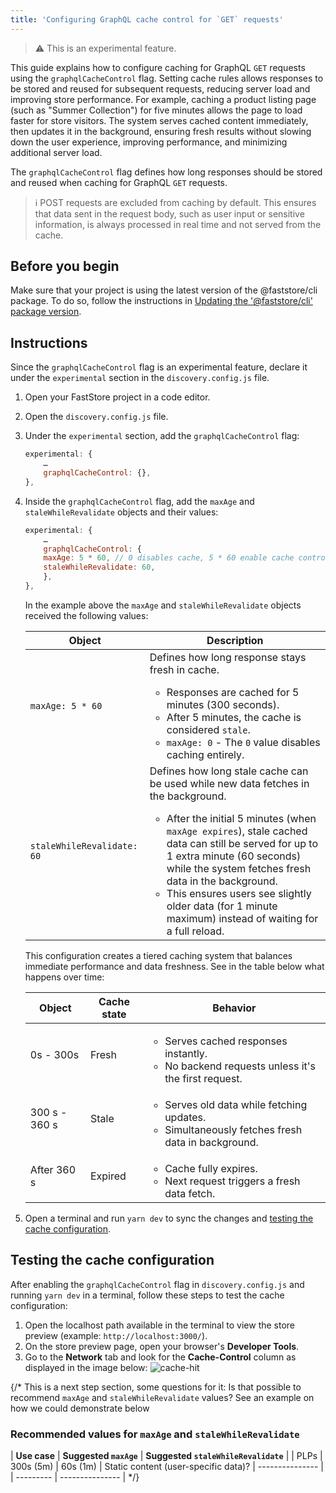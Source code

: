 ```yaml
---
title: 'Configuring GraphQL cache control for `GET` requests'
---
```


> ⚠ This is an experimental feature.

This guide explains how to configure caching for GraphQL `GET` requests using the `graphqlCacheControl` flag. Setting cache rules allows responses to be stored and reused for subsequent requests, reducing server load and improving store performance. For example, caching a product listing page (such as "Summer Collection") for five minutes allows the page to load faster for store visitors. The system serves cached content immediately, then updates it in the background, ensuring fresh results without slowing down the user experience, improving performance, and minimizing additional server load.

The `graphqlCacheControl` flag defines how long responses should be stored and reused when caching for GraphQL `GET` requests.

> ℹ POST requests are excluded from caching by default. This ensures that data sent in the request body, such as user input or sensitive information, is always processed in real time and not served from the cache.

## Before you begin

Make sure that your project is using the latest version of the @faststore/cli package. To do so, follow the instructions in [Updating the '@faststore/cli' package version](https://developers.vtex.com/docs/guides/faststore/project-structure-updating-the-cli-package-version).

## Instructions

Since the `graphqlCacheControl` flag is an experimental feature, declare it under the `experimental` section in the `discovery.config.js` file.

1. Open your FastStore project in a code editor.
2. Open the `discovery.config.js` file.
3. Under the `experimental` section, add the `graphqlCacheControl` flag:

    ```js discovery.config.js
    experimental: {
        …
        graphqlCacheControl: {},
    },
    ```

4. Inside the `graphqlCacheControl` flag, add the `maxAge` and `staleWhileRevalidate` objects and their values:

    ```js discovery.config.js
    experimental: {
        …
        graphqlCacheControl: {
        maxAge: 5 * 60, // 0 disables cache, 5 * 60 enable cache control maxAge 5 minutes
        staleWhileRevalidate: 60,
        },
    },
    ```

    In the example above the `maxAge` and `staleWhileRevalidate` objects received the following values:

    | Object    | Description     |
    | --------- | --------------- |
    | `maxAge: 5 * 60` | Defines how long response stays fresh in cache. <ul><li>Responses are cached for 5 minutes (300 seconds).</li><li>After 5 minutes, the cache is considered `stale`.</li><li>`maxAge: 0` - The `0` value disables caching entirely.</li></ul> |
    | `staleWhileRevalidate: 60` | Defines how long stale cache can be used while new data fetches in the background. <ul><li>After the initial 5 minutes (when `maxAge expires`), stale cached data can still be served for up to 1 extra minute (60 seconds) while the system fetches fresh data in the background.</li><li>This ensures users see slightly older data (for 1 minute maximum) instead of waiting for a full reload.</li></ul> |

    This configuration creates a tiered caching system that balances immediate performance and data freshness. See in the table below what happens over time:

    | **Object** | **Cache state** | **Behavior** |
    | ------ | ----------- | -------- |
    | 0s - 300s  | Fresh | <ul><li>Serves cached responses instantly.</li><li>No backend requests unless it's the first request.</li></ul> |
    | 300 s - 360 s  | Stale | <ul><li>Serves old data while fetching updates.</li><li>Simultaneously fetches fresh data in background.</li></ul> |
    | After 360 s  | Expired | <ul><li>Cache fully expires.</li><li>Next request triggers a fresh data fetch.</li></ul> |

5. Open a terminal and run `yarn dev` to sync the changes and [testing the cache configuration](#testing-the-cache-configuration).

## Testing the cache configuration

After enabling the `graphqlCacheControl` flag in `discovery.config.js` and running `yarn dev` in a terminal, follow these steps to test the cache configuration:

1. Open the localhost path available in the terminal to view the store preview (example: `http://localhost:3000/`).
2. On the store preview page, open your browser's **Developer Tools**.
3. Go to the **Network** tab and look for the **Cache-Control** column as displayed in the image below:
   ![cache-hit](https://vtexhelp.vtexassets.com/assets/docs/src/graphql-cache-control-flag-localhost___70d2f2c3fbf40846180c7c0ed11d16f0.png)

{/* This is a next step section, some questions for it: Is that possible to recommend `maxAge` and `staleWhileRevalidate` values? See an example on how we could demonstrate below
### Recommended values for `maxAge` and `staleWhileRevalidate`

| **Use case** | **Suggested `maxAge`** | **Suggested `staleWhileRevalidate`** |
| PLPs | 300s (5m) | 60s (1m)
| Static content (user-specific data)? | --------------- |
| --------- | --------------- | */}
